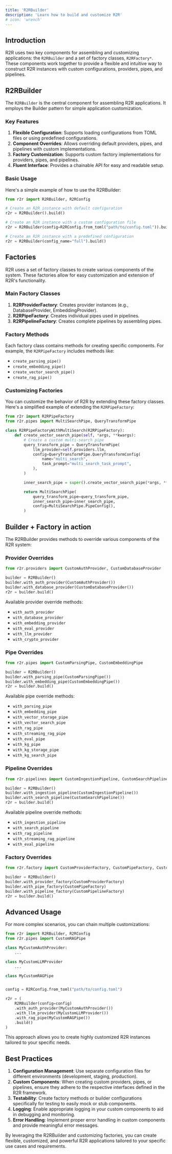 ```yaml
---
title: 'R2RBuilder'
description: 'Learn how to build and customize R2R'
# icon: 'wrench'
---
```


## Introduction

R2R uses two key components for assembling and customizing applications: the `R2RBuilder` and a set of factory classes, `R2RFactory*`. These components work together to provide a flexible and intuitive way to construct R2R instances with custom configurations, providers, pipes, and pipelines.

## R2RBuilder

The `R2RBuilder` is the central component for assembling R2R applications. It employs the Builder pattern for simple application customization.

### Key Features

1. **Flexible Configuration**: Supports loading configurations from TOML files or using predefined configurations.
2. **Component Overrides**: Allows overriding default providers, pipes, and pipelines with custom implementations.
3. **Factory Customization**: Supports custom factory implementations for providers, pipes, and pipelines.
4. **Fluent Interface**: Provides a chainable API for easy and readable setup.

### Basic Usage

Here's a simple example of how to use the R2RBuilder:

```python
from r2r import R2RBuilder, R2RConfig

# Create an R2R instance with default configuration
r2r = R2RBuilder().build()

# Create an R2R instance with a custom configuration file
r2r = R2RBuilder(config=R2RConfig.from_toml("path/to/config.toml")).build()

# Create an R2R instance with a predefined configuration
r2r = R2RBuilder(config_name="full").build()
```

## Factories

R2R uses a set of factory classes to create various components of the system. These factories allow for easy customization and extension of R2R's functionality.

### Main Factory Classes

1. **R2RProviderFactory**: Creates provider instances (e.g., DatabaseProvider, EmbeddingProvider).
2. **R2RPipeFactory**: Creates individual pipes used in pipelines.
3. **R2RPipelineFactory**: Creates complete pipelines by assembling pipes.

### Factory Methods

Each factory class contains methods for creating specific components. For example, the `R2RPipeFactory` includes methods like:

- `create_parsing_pipe()`
- `create_embedding_pipe()`
- `create_vector_search_pipe()`
- `create_rag_pipe()`

### Customizing Factories

You can customize the behavior of R2R by extending these factory classes. Here's a simplified example of extending the `R2RPipeFactory`:

```python
from r2r import R2RPipeFactory
from r2r.pipes import MultiSearchPipe, QueryTransformPipe

class R2RPipeFactoryWithMultiSearch(R2RPipeFactory):
    def create_vector_search_pipe(self, *args, **kwargs):
        # Create a custom multi-search pipe
        query_transform_pipe = QueryTransformPipe(
            llm_provider=self.providers.llm,
            config=QueryTransformPipe.QueryTransformConfig(
                name="multi_search",
                task_prompt="multi_search_task_prompt",
            ),
        )

        inner_search_pipe = super().create_vector_search_pipe(*args, **kwargs)

        return MultiSearchPipe(
            query_transform_pipe=query_transform_pipe,
            inner_search_pipe=inner_search_pipe,
            config=MultiSearchPipe.PipeConfig(),
        )
```


## Builder + Factory in action

The R2RBuilder provides methods to override various components of the R2R system:

### Provider Overrides

```python
from r2r.providers import CustomAuthProvider, CustomDatabaseProvider

builder = R2RBuilder()
builder.with_auth_provider(CustomAuthProvider())
builder.with_database_provider(CustomDatabaseProvider())
r2r = builder.build()
```
Available provider override methods:
- `with_auth_provider`
- `with_database_provider`
- `with_embedding_provider`
- `with_eval_provider`
- `with_llm_provider`
- `with_crypto_provider`


### Pipe Overrides

```python
from r2r.pipes import CustomParsingPipe, CustomEmbeddingPipe

builder = R2RBuilder()
builder.with_parsing_pipe(CustomParsingPipe())
builder.with_embedding_pipe(CustomEmbeddingPipe())
r2r = builder.build()
```

Available pipe override methods:
- `with_parsing_pipe`
- `with_embedding_pipe`
- `with_vector_storage_pipe`
- `with_vector_search_pipe`
- `with_rag_pipe`
- `with_streaming_rag_pipe`
- `with_eval_pipe`
- `with_kg_pipe`
- `with_kg_storage_pipe`
- `with_kg_search_pipe`


### Pipeline Overrides

```python
from r2r.pipelines import CustomIngestionPipeline, CustomSearchPipeline

builder = R2RBuilder()
builder.with_ingestion_pipeline(CustomIngestionPipeline())
builder.with_search_pipeline(CustomSearchPipeline())
r2r = builder.build()
```
Available pipeline override methods:
- `with_ingestion_pipeline`
- `with_search_pipeline`
- `with_rag_pipeline`
- `with_streaming_rag_pipeline`
- `with_eval_pipeline`

### Factory Overrides

```python
from r2r.factory import CustomProviderFactory, CustomPipeFactory, CustomPipelineFactory

builder = R2RBuilder()
builder.with_provider_factory(CustomProviderFactory)
builder.with_pipe_factory(CustomPipeFactory)
builder.with_pipeline_factory(CustomPipelineFactory)
r2r = builder.build()
```


## Advanced Usage

For more complex scenarios, you can chain multiple customizations:

```python
from r2r import R2RBuilder, R2RConfig
from r2r.pipes import CustomRAGPipe

class MyCustomAuthProvider:
    ...

class MyCustomLLMProvider
    ...

class MyCustomRAGPipe


config = R2RConfig.from_toml("path/to/config.toml")

r2r = (
    R2RBuilder(config=config)
    .with_auth_provider(MyCustomAuthProvider())
    .with_llm_provider(MyCustomLLMProvider())
    .with_rag_pipe(MyCustomRAGPipe())
    .build()
)
```

This approach allows you to create highly customized R2R instances tailored to your specific needs.

## Best Practices

1. **Configuration Management**: Use separate configuration files for different environments (development, staging, production).
2. **Custom Components**: When creating custom providers, pipes, or pipelines, ensure they adhere to the respective interfaces defined in the R2R framework.
3. **Testability**: Create factory methods or builder configurations specifically for testing to easily mock or stub components.
4. **Logging**: Enable appropriate logging in your custom components to aid in debugging and monitoring.
5. **Error Handling**: Implement proper error handling in custom components and provide meaningful error messages.

By leveraging the R2RBuilder and customizing factories, you can create flexible, customized, and powerful R2R applications tailored to your specific use cases and requirements.
